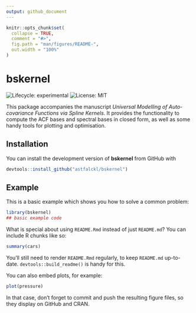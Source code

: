 ```yaml
---
output: github_document
---
```


```r
knitr::opts_chunk$set(
  collapse = TRUE,
  comment = "#>",
  fig.path = "man/figures/README-",
  out.width = "100%"
)
```

# bskernel

<!-- badges: start -->
![Lifecycle: experimental](https://img.shields.io/badge/lifecycle-experimental-orange.svg)
![License: MIT](https://img.shields.io/badge/license-MIT-blue.svg)

<!-- badges: end -->

This package accompanies the manuscript _Universal Modelling of Auto-covariance Functions via Spline Kernels_. It provides the functionality to compute the ACF bases and spectral bases in closed form, as well as some handy tools for plotting and optimisation.

## Installation

You can install the development version of **bskernel** from GitHub with

```r
devtools::install_github("astfalckl/bskernel")
```

## Example

This is a basic example which shows you how to solve a common problem:

```r
library(bskernel)
## basic example code
```

What is special about using `README.Rmd` instead of just `README.md`? You can include R chunks like so:

```r
summary(cars)
```

You'll still need to render `README.Rmd` regularly, to keep `README.md` up-to-date. `devtools::build_readme()` is handy for this.

You can also embed plots, for example:

```r
plot(pressure)
```

In that case, don't forget to commit and push the resulting figure files, so they display on GitHub and CRAN.

